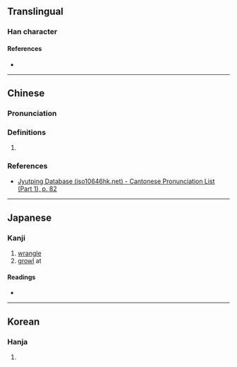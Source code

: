 {{character info}}
==Translingual==

===Han character===
{{Han char|rn=30|rad=口|as=11|sn=14|four=|canj=RUMG|ids=⿰口崖}}

====References====
* {{Han ref|kx=0205.090|dkj=04178|dj=0428.020|hdz=10676.140|uh=560A|ud=22026}}

----

==Chinese==

===Pronunciation===
{{zh-pron
|m=ái
|c=ngaai4,aai4
|cat=
}}

===Definitions===
{{zh-hanzi}}

# {{rfdef|zh|sort=口11}}

===References===
* [http://www.iso10646hk.net/jp/document/download.jsp Jyutping Database (iso10646hk.net) - Cantonese Pronunciation List (Part 1), p. 82]

----

==Japanese==

===Kanji===
{{ja-kanji|grade=|rs=口11}}

# [[wrangle]]
# [[growl]] at

====Readings====
* {{ja-readings
|on=がい
|kun=いが-む
}}

----

==Korean==

===Hanja===
{{ko-hanja|hangeul=애|rv=ae|mr=ae}}

# {{rfdef|ko|sort=口11}}